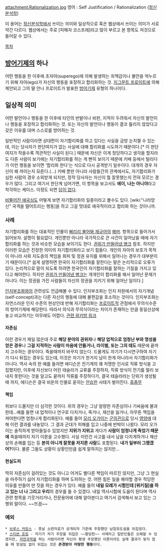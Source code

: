 attachment:Rationalization.jpg
영어 : Self Justification / Rationalization ([[정신분석학]])

이 용어는 [[정신분석학]]에서 쓰이는 의미와 일상적으로 혹은 웹상에서 쓰이는 의미가 서로 약간 다르다. 웹상에서는 주로 [피해자 코스프레]라고 많이 부르고 본 항목도 저것으로 들어갈 수 있다.

[[목차]]
== [[방어기제]]의 하나 ==
어떤 행동을 한 이후에 초자아(superego)에 의해 발생하는 죄책감이나 불안을 억누르기 위해 자아(ego)가 자신의 행동을 포장하고 합리화하는 것. [[지그문트 프로이트]]에 의해 제안되고 그의 딸 안나 프로이트가 발표한 [[방어기제]] 유형의 하나이다.

== 일상적 의미 ==
어떤 발언이나 행동을 한 이후에 타인의 반발이나 비판, 지적이 두려워서 자신의 발언이나 행동을 포장하고 합리화하는 것. 또는 자신의 발언이나 행동이 결코 틀리지 않았다고 갖은 이유를 대며 스스로를 방어하는 것.

일반적인 사람이라면 상대편이 자기합리화를 하고 있다는 사실을 금방 눈치챌 수 있는데, 이는 당사자가 판단여지가 없는 사실에 대해 합리화를 시도하기 때문이다.[* 이 판단여지가 작을수록 객관적인 사실이 된다.] 때문에 자신은 이게 정당하다고 생각을 할지라도 다른 사람이 보기에는 자기합리화를 하는 게 빤히 보이기 때문에 키배 등에서 털리다가 이런 행동을 보이면 '합리화 한다'는 식으로 다시 공격받기 일쑤이다. 대개의 경우 자신이 왜 까이는지 모른다.(...) 키배 뿐만 아니라 사람들간의 관계에서도, 자기합리화가 심한 사람의 경우 소외받게 되지만, 정작 당사자는 자신이 뭘 잘못했는지 전혀 모르는 경우가 많다. 그리고 여기서 한단계 넘어가면, 이 항목을 보고서도 '''에이, 나는 아니야'''라고 착각하는 케이스. 이정도 되면 [[답이 없다]].

[[비뚤어진 애국심]]도 어떻게 보면 자기합리화의 일종이라고 볼수도 있다. [wiki:"나라망신" 국격을 떨어트리는 행동]을 하고 그걸 멋대로 애국적이라고 합리화 하는 것이니까.

=== 사례 ===
자기합리화를 하는 대표적인 인물이 [[삐리리 불어봐 재규어]]의 [[해머(삐리리 불어봐 재규어)|해머]]. 항목으로 들어가서 읽어보자. 설명이 필요없다. 개인뿐만 아니라 국가적으로 큰 사건이 일어났을 때에 자기합리화를 하는 것과 비슷한 모습을 보이기도 한다. [[권위가 만들어낸 병크]] 참조. 하지만 이러한 모습은 진정한 의미의 자기합리화라고 보기 힘들다. 개인의 자아의 보호가 목적이 아니라 사회 지도층의 책임을 회피 및 정권 유지를 위해서 일어나는 경우가 대부분이기 때문이다.[* 쉽게 설명하면 한국이 자기합리화를 잘한다는 말은 논리적으로 오류가 있다. 논리적으로 말이 되도록 하려면 한국인이 자기합리화를 잘하는 기질을 가지고 있다고 해야한다. 하지만 [[권위가 만들어낸 병크]]는 개개인이 합리화를 해서 일어난 문제가 아니다. 이는 정권을 가진 사람들이 자신의 정권을 지키기 위해 일어난 일이다.]

[[인지부조화]]와의 관련성도 언급해볼 수 있다. 인지부조화는 인지 차원에서의 자기개념(self-concept)과는 다른 자신의 행동에 대해 불편감을 호소하는 것이다. 인지부조화는 자연스러운 인지 수준의 현상인데 반해 자기합리화는 [[프로이트]]적 관점에서 무의식수준의 방어기제에 해당한다. 따라서 의식과 무의식이라는 차이가 존재하는 만큼 동일선상에 놓고 비교하기는 아무래도 어렵다. [http://angelhalo.org/bbs2/index.php?mid=wikibbs&page=2&document_srl=5683567&comment_srl=5685277 관련 위키방 링크]

==== 자존심 ====
이런 경우가 제일 많은데 주로 '''해당 분야의 권위자'''나 '''해당 업적으로 엄청난 부와 명성을 얻은 경우'''나 '''그걸 지적하는 사람이 마음에 안들거나, 라이벌, 또는 그의 태도''' 때문에 끝까지 고수하는 경우이다. 죽을때까지 바꾸지 않는다. 드물게도 자기가 다시연구하여 자기가 다시 뒤집는 경우도 있는데, 이것은 자기가 한거지 남이 한게 아니라서 자기합리화가 아니다. 역사 속의 한 예를 들자면 에디슨은 전기계의 꽤 저명한 인사로 직류 방식을 고집했지만, 이후에 자신보다 어린 테슬라가 교류를 주장하자, 직류 방식이 전기를 멀리 보내지 못한다는 것을 알고도 끝까지 직류를 주장하다가, 결국 테슬라라는 단위가 생성될때 까지, 에디슨은 결국 비운의 인물로 묻히는 [[안습]]한 사태가 벌어진다. [[흠좀무]]

==== 책임 ====
위보다 드물지만 더 심각한 것이다. 위의 경우는 그냥 알량한 자존심이나 기싸움에 불과한데...예를 들면 내 업적이나 연구로 다치거나, 죽거나, 재산을 잃거나, 아무튼 책임을 져야한다면 엄청나게 합리화된다. 예를 들어 [[모리 오가이]]는 [[군의관]]으로 당시 [[영양]]에 대해 이런 결과를 내놓았다. 그 결과 군대가 피해를 입고 나중에 반박이 나왔다. 모리 오가이는 솔직하게 받아들일수 있었지만 '''지위가 지위고''' 게다가 '''사람이 엄청나게 죽었기 때문에''' 죽을때까지 자기 이론을 고수했다. 사실 이런건 사고를 내서 남을 다치게하거나 재산상의 손해를 입는 등 '''본의 아니게 잘못을 저지른 사람'''도 포함된다. '''내가 일부러 그랬겠어?'''이다. 물론 그들도 상황이 상황인만큼 쉽게 말하지는 않지만...

==== 현실도피 ====

딱히 자존심이 걸려있는 것도 아니고 어겨도 별다른 책임이 따르진 않지만, 그냥 그 현실을 마주하기 싫어 자기합리화를 하며 도피하는 것. 어떤 힘든 일을 해야할 경우 적당한 이유를 만들어 딴 짓을 하는 경우가 있다. 예를 들어 '''내일 모레가 시험인데 [위키질]을 하고 있는 너 나 그리고 우리'''의 경우를 들 수 있겠다. 내일 역사시험에 도움이 된다며 역사관련 항목을 기웃거리거나, 전문용어에 대해 알아본다고 여기서 검색해서 보고 있는 그 행위 말이다. ~~뜨끔~~

=== 예외 ===
 * [[브루스 커밍스]] - 훗날 소련자료가 공개되자 기존에 주장했던 남침유도설을 뒤집었다.
 * [[스티븐 호킹]] - 자기가 자기 주장을 뒤집은 ~~황당한~~ 사례라고 일반인들은 오해할 수 있겠지만, [[자연과학]]을 하는 사람이라면 자신이 평생 주장했던 이론이라도 실제 결과가 맞지 않을 때 망설임 없이 뒤집는 것은 '''존경받아 마땅한 행동'''이다.
